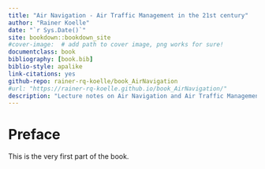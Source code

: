 ```yaml
--- 
title: "Air Navigation - Air Traffic Management in the 21st century"
author: "Rainer Koelle"
date: "`r Sys.Date()`"
site: bookdown::bookdown_site
#cover-image:  # add path to cover image, png works for sure!
documentclass: book
bibliography: [book.bib]
biblio-style: apalike
link-citations: yes
github-repo: rainer-rq-koelle/book_AirNavigation
#url: "https://rainer-rq-koelle.github.io/book_AirNavigation/"
description: "Lecture notes on Air Navigation and Air Traffic Management."
---
```


# Preface {-}

This is the very first part of the book.
